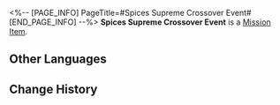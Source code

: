 <%-- [PAGE_INFO]
PageTitle=#Spices Supreme Crossover Event#
[END_PAGE_INFO] --%>
{{Item Infobox
|id          = 140256
|image       = Item Spices Supreme Crossover Event.png{{subst:void|<!--$UPLOAD:<<SpriteOutput/ItemFigures/140250.png>-<Item Spices Supreme Crossover Event.png>-<Item Icons>>-->}}
|type        = Mission Item
|invCategory = Missions
|rarity      = 3
|effect      = 
|description = The Special Combo Set that Spices Supreme has produced serves to prove that the Alley is still a strong contender, and is highly competitive as a food street.
}}
'''Spices Supreme Crossover Event''' is a [[Mission Item]].

==Other Languages==
{{Other Languages
|en   = Spices Supreme Crossover Event
|zhs  = 尚滋味的联动活动
|zht  = 尚滋味的聯名活動
|ja   = 尚滋味の共同企画
|ko   = 자미성 콜라보 이벤트
|es   = Evento de colaboración de Especias Supremas
|fr   = Collaboration avec Épices suprêmes
|ru   = Совместная акция с «Величайшими специями»
|th   = กิจกรรมคอลแลปของ Spices Supreme
|vi   = Sự Kiện Liên Kết Gia Vị Thượng Đẳng
|de   = Gemeinschaftsaktion mit Das Höchste der Gewürze
|id   = Event Kolaborasi Spices Supreme
|pt   = Evento Cruzado do Explosão de Temperos
}}

==Change History==
{{Change History|1.3}}